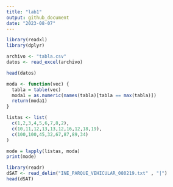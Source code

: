 ```yaml
---
title: "lab1"
output: github_document
date: "2023-08-07"
---
```


```r
library(readxl)
library(dplyr)

archivo <- "tabla.csv"
datos <- read_excel(archivo)

head(datos)
```


```r
moda <- function(vec) {
  tabla = table(vec)
  moda1 = as.numeric(names(tabla)[tabla == max(tabla)])
  return(moda1)
}

listas <- list(
  c(1,2,3,4,5,6,7,8,2),
  c(10,11,12,13,13,12,16,12,18,19),
  c(100,100,45,32,67,87,89,34)
)

mode = lapply(listas, moda)
print(mode)

```

```r
library(readr)
dSAT <- read_delim("INE_PARQUE_VEHICULAR_080219.txt" , "|")
head(dSAT)
```

